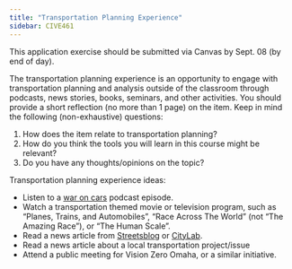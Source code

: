 ```yaml
---
title: "Transportation Planning Experience"
sidebar: CIVE461
---
```


::: callout-important
This application exercise should be submitted via Canvas by Sept. 08 (by end of day).
:::

The transportation planning experience is an opportunity to engage with transportation planning and analysis outside of the classroom through podcasts, news stories, books, seminars, and other activities.
You should provide a short reflection (no more than 1 page) on the item. Keep in mind the following (non-exhaustive) questions:

1. How does the item relate to transportation planning?
2. How do you think the tools you will learn in this course might be relevant?
3. Do you have any thoughts/opinions on the topic?

Transportation planning experience ideas:

- Listen to a [war on cars](https://thewaroncars.org/) podcast episode.
- Watch a transportation themed movie or television program, such as "Planes, Trains, and Automobiles", "Race Across The World" (not "The Amazing Race"), or "The Human Scale".
- Read a news article from [Streetsblog](https://usa.streetsblog.org/) or [CityLab](https://www.bloomberg.com/citylab).
- Read a news article about a local transportation project/issue
- Attend a public meeting for Vision Zero Omaha, or a similar initiative.



